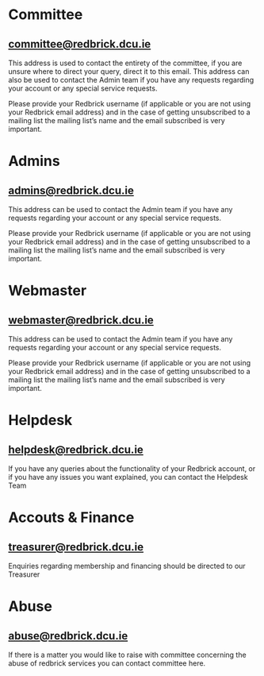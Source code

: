 
<Layout>
<SEO title="Contact" />
<div className="Main">
<div className="Page-Section">

# Committee

## [committee@redbrick.dcu.ie](mailto:committee@redbrick.dcu.ie)

This address is used to contact the entirety of the committee, if you are unsure where to direct your query, direct it to this email.
This address can also be used to contact the Admin team if you have any requests
regarding your account or any special service requests.

Please provide your Redbrick username (if applicable or you are not using your
Redbrick email address) and in the case of getting unsubscribed to a mailing
list the mailing list’s name and the email subscribed is very important.

# Admins

## [admins@redbrick.dcu.ie](mailto:admins@redbrick.dcu.ie)

This address can be used to contact the Admin team if you have any requests
regarding your account or any special service requests.

Please provide your Redbrick username (if applicable or you are not using your
Redbrick email address) and in the case of getting unsubscribed to a mailing
list the mailing list’s name and the email subscribed is very important.

# Webmaster

## [webmaster@redbrick.dcu.ie](mailto:webmaster@redbrick.dcu.ie)

This address can be used to contact the Admin team if you have any requests
regarding your account or any special service requests.

Please provide your Redbrick username (if applicable or you are not using your
Redbrick email address) and in the case of getting unsubscribed to a mailing
list the mailing list’s name and the email subscribed is very important.

# Helpdesk

## [helpdesk@redbrick.dcu.ie](mailto:helpdesk@redbrick.dcu.ie)

If you have any queries about the functionality of your Redbrick account, or if
you have any issues you want explained, you can contact the Helpdesk Team

# Accouts & Finance

## [treasurer@redbrick.dcu.ie](mailto:treasurer@redbrick.dcu.ie)

Enquiries regarding membership and financing should be directed to our Treasurer

# Abuse

## [abuse@redbrick.dcu.ie](mailto:abuse@redbrick.dcu.ie)

If there is a matter you would like to raise with committee concerning the abuse
of redbrick services you can contact committee here.

</div>
</div>
</Layout>
